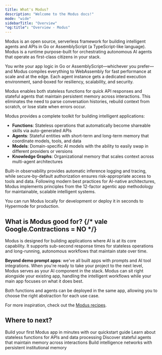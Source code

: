 ```yaml
---
title: What's Modus?
description: "Welcome to the Modus docs!"
mode: "wide"
sidebarTitle: "Overview"
"og:title": "Overview - Modus"
---
```


Modus is an open source, serverless framework for building intelligent agents
and APIs in Go or AssemblyScript (a TypeScript-like language). Modus is a
runtime purpose-built for orchestrating autonomous AI agents that operate as
first-class citizens in your stack.

You write your app logic in Go or AssemblyScript—whichever you prefer—and Modus
compiles everything to WebAssembly for fast performance at scale and at the
edge. Each agent instance gets a dedicated execution environment, sand-boxed for
resiliency, scalability, and security.

Modus enables both stateless functions for quick API responses and stateful
agents that maintain persistent memory across interactions. This eliminates the
need to parse conversation histories, rebuild context from scratch, or lose
state when errors occur.

Modus provides a complete toolkit for building intelligent applications:

- **Functions**: Stateless operations that automatically become shareable skills
  via auto-generated APIs
- **Agents**: Stateful entities with short-term and long-term memory that
  coordinate models, tools, and data
- **Models**: Domain-specific AI models with the ability to easily swap in
  different providers or versions
- **Knowledge Graphs**: Organizational memory that scales context across
  multi-agent architectures

Built-in observability provides automatic inference logging and tracing, while
secure-by-default authorization ensures risk-appropriate access to tools and
data. Following modern best practices for AI-native architectures, Modus
implements principles from the 12-factor agentic app methodology for
maintainable, scalable intelligent systems.

You can run Modus locally for development or deploy it in seconds to Hypermode
for production.

## What is Modus good for? {/* vale Google.Contractions = NO */}

Modus is designed for building applications where AI is at its core capability.
It supports sub-second response times for stateless operations and long-running,
autonomous workflows that maintain state over time.

**Beyond demo prompt apps**: we've all built apps with prompts and AI tool
integrations. When you're ready to take your project to the next level, Modus
serves as your AI component in the stack. Modus can sit right alongside your
existing app, handling the intelligent workflows while your main app focuses on
what it does best.

Both functions and agents can be deployed in the same app, allowing you to
choose the right abstraction for each use case.

For more inspiration, check out the
[Modus recipes](https://github.com/hypermodeinc/modus-recipes).

## Where to next?

<CardGroup cols={2}>
  <Card title="Quickstart" icon="rocket" href="/modus/first-modus-agent">
    Build your first Modus app in minutes with our quickstart guide
  </Card>
  <Card title="What is a Function?" icon="function" href="/modus/functions">
    Learn about stateless functions for APIs and data processing
  </Card>
  <Card title="What is an Agent?" icon="robot" href="/modus/agents">
    Discover stateful agents that maintain memory across interactions
  </Card>
  <Card
    title="What about knowledge graphs?"
    icon="network-wired"
    href="/modus/knowledge-graphs"
  >
    Build intelligence networks with persistent institutional memory
  </Card>
</CardGroup>
